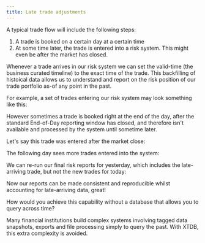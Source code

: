 ```yaml
---
title: Late trade adjustments
---
```



A typical trade flow will include the following steps:

1. A trade is booked on a certain day at a certain time
2. At some time later, the trade is entered into a risk system. This might even be after the market has closed.

Whenever a trade arrives in our risk system we can set the valid-time (the business curated timeline) to the exact time of the trade. This backfilling of histoical data allows us to understand and report on the risk position of our trade portfolio as-of any point in the past.

For example, a set of trades entering our risk system may look something like this:

<Fiddle magicContext="my-context">
  <Txs systemTime="2024-01-15T16:59:00"
       txs="INSERT INTO trades (xt$id, symbol, volume, xt$valid_from)
            VALUES
            (1, 'XAU:CUR', 150, TIMESTAMP '2024-01-15 10:00:00'),
            (2, 'NG1:COM', 430, TIMESTAMP '2024-01-15 11:15:00'),
            (3, 'XAU:CUR', 200, TIMESTAMP '2024-01-15 12:05:00')" />
  <Query q="SELECT t.*, t.xt$valid_from AS trade_date
            FROM trades AS t
            ORDER BY t.xt$id" />
</Fiddle>

However sometimes a trade is booked right at the end of the day, after the standard End-of-Day reporting window has closed, and therefore isn't available and processed by the system until sometime later.

Let's say this trade was entered after the market close:

<Fiddle magicContext="my-context">
  <Txs systemTime="2024-01-15T19:10:00"
       txs="INSERT INTO trades (xt$id, symbol, volume, xt$valid_from)
            VALUES
            (4, 'W1:COM', 320, TIMESTAMP '2024-01-15 16:50:00')" />
  <Query q="SELECT t.*, t.xt$valid_from AS trade_date
            FROM trades AS t
            ORDER BY t.xt$id" />
</Fiddle>

The following day sees more trades entered into the system:

<Fiddle magicContext="my-context">
  <Txs systemTime="2024-01-16T16:59:00"
       txs="INSERT INTO trades (xt$id, symbol, volume, xt$valid_from)
            VALUES
            (5, 'W1:COM', 100, TIMESTAMP '2024-01-16 12:10:00'),
	    (6, 'W1:COM', 120, TIMESTAMP '2024-01-16 14:55:00')" />
  <Query q="SELECT t.*, t.xt$valid_from AS trade_date
            FROM trades AS t
            ORDER BY t.xt$id" />
</Fiddle>

We can re-run our final risk reports for yesterday, which includes the late-arriving trade, but not the new trades for today:

<Fiddle magicContext="my-context">
  <Query q="SELECT *
            FROM trades FOR ALL VALID_TIME AS t
            WHERE t.VALID_TIME CONTAINS TIMESTAMP '2024-01-15 17:00:00'
            ORDER BY t.xt$id" />
</Fiddle>

Now our reports can be made consistent and reproducible whilst accounting for late-arriving data, great!

How would you achieve this capability without a database that allows you to query across time?

Many financial institutions build complex systems involving tagged data snapshots, exports and file processing simply to query the past.
With XTDB, this extra complexity is avoided.